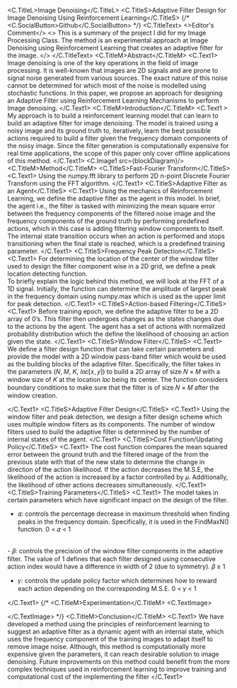 
<C.TitleL>Image Denoising</C.TitleL>
<C.TitleS>Adaptive Filter Design for Image Denoising Using Reinforcement Learning</C.TitleS>
{/* <C.SocialButton>Github</C.SocialButton> */}
<C.TitleText>
<>Editor's Comment</>
<>
This is a summary of the project I did for my Image Processing Class.
The method is an experimental approach at Image Denoising using Reinforcement Learning that creates an adaptive filter for the image.
</>
</C.TitleText>
<C.TitleM>Abstract</C.TitleM>
<C.Text1>
Image denoising is one of the key operations in the field of image processing. It is well-known that images are 2D signals
and are prone to signal noise generated from various sources. The exact nature of this noise cannot be determined for
which most of the noise is modelled using stochastic functions. In this paper, we propose an approach for designing an
Adaptive Filter using Reinforcement Learning Mechanisms to perform Image denoising.
</C.Text1>
<C.TitleM>Introduction</C.TitleM>
<C.Text1 >
My approach is to build a reinforcement learning model that can learn to build an adaptive
filter for image denoising. The model is trained using a noisy image and its ground truth to, iteratively, learn the best
possible actions required to build a filter given the frequency domain components of the noisy image. Since the filter
generation is computationally expensive for real time applications, the scope of this paper only cover offline applications of this method.
</C.Text1>
<C.Image1 src={blockDiagram}/>
<C.TitleM>Method</C.TitleM>
<C.TitleS>Fast-Fourier Transform</C.TitleS>
<C.Text1>
Using the numpy.fft library to perform 2D n-point Discrete Fourier Transform using the FFT algorithm.
</C.Text1>
<C.TitleS>Adaptive Filter as an Agent</C.TitleS>
<C.Text1>
Using the mechanics of Reinforcement Learning, we define the adaptive filter as the agent in this model. In brief, the
agent i.e., the filter is tasked with minimizing the mean square error between the frequency components of the filtered
noise image and the frequency components of the ground truth by performing predefined actions, which in this case is
adding filtering window components to itself.
<br/>
The internal state transition occurs when an action is performed and stops transitioning when the final state is reached,
which is a predefined training parameter.
</C.Text1>
<C.TitleS>Frequency Peak Detection</C.TitleS>
<C.Text1>
For determining the location of the center of the window filter used to design the filter component wise in a 2D grid, we
define a peak location detecting function.
<br/>
To briefly explain the logic behind this method, we will look at the FFT of a 1D signal. Initially, the function can
determine the amplitude of largest peak in the frequency domain using numpy.max which is used as the upper limit for
peak detection.
</C.Text1>
<C.TitleS>Action-based Filtering</C.TitleS>
<C.Text1>
Before training epoch, we define the adaptive filter to be a 2D array of 0’s. This filter then undergoes changes as the
states changes due to the actions by the agent. The agent has a set of actions with normalized probability distribution
which the define the likelihood of choosing an action given the state.
</C.Text1>
<C.TitleS>Window Filter</C.TitleS>
<C.Text1>
We define a filter design function that can take certain parameters and provide the model with a 2D window pass-band
filter which would be used as the building blocks of the adaptive filter. Specifically, the filter takes in the parameters
(𝑁, 𝑀, 𝐾, 𝑙𝑜𝑐[𝑥, 𝑦]) to build a 2D array of size 𝑁 × 𝑀 with a window size of 𝐾 at the location 𝑙𝑜𝑐 being its center. The
function considers boundary conditions to make sure that the filter is of size 𝑁 × 𝑀 after the window creation.
<br/>

</C.Text1>
<C.TitleS>Adaptive Filter Design</C.TitleS>
<C.Text1>
Using the window filter and peak detection, we design a filter design scheme which uses multiple window filters as its
components. The number of window filters used to build the adaptive filter is determined by the number of internal
states of the agent.
</C.Text1>
<C.TitleS>Cost Function/Updating Policy</C.TitleS>
<C.Text1>
The cost function compares the mean squared error between the ground truth and the filtered image of the from the
previous state with that of the new state to determine the change in direction of the action likelihood. If the action
decreases the M.S.E, the likelihood of the action is increased by a factor controlled by 𝜇. Additionally, the likelihood of
other actions decreases simultaneously.
</C.Text1>
<C.TitleS>Training Parameters</C.TitleS>
<C.Text1>
The model takes in certain parameters which have significant impact on the design of the filter.
<br/>

 - 𝛼: controls the percentage decrease in maximum threshold when finding peaks in the frequency domain.
Specifically, it is used in the FindMaxN() function. 0 < 𝛼 < 1
<br/>
 - 𝛽: controls the precision of the window filter components in the adaptive filter. The value of 1 defines that each
filter designed using consecutive action index would have a difference in width of 2 (due to symmetry). 𝛽 ≥ 1
<br/>

- 𝛾: controls the update policy factor which determines how to reward each action depending on the
corresponding M.S.E. 0 < 𝛾 < 1

</C.Text1>
{/* <C.TitleM>Experimentation</C.TitleM>
<C.TextImage>

</C.TextImage> */}
<C.TitleM>Conclusion</C.TitleM>
<C.Text1>
We have developed a method using the principles of reinforcement learning to suggest an adaptive filter as a dynamic
agent with an internal state, which uses the frequency component of the training images to adapt itself to remove image
noise. Although, this method is computationally more expensive given the parameters, it can reach desirable solution to
image denoising. Future improvements on this method could benefit from the more complex techniques used in
reinforcement learning to improve training and computational cost of the implementing the filter
</C.Text1>




